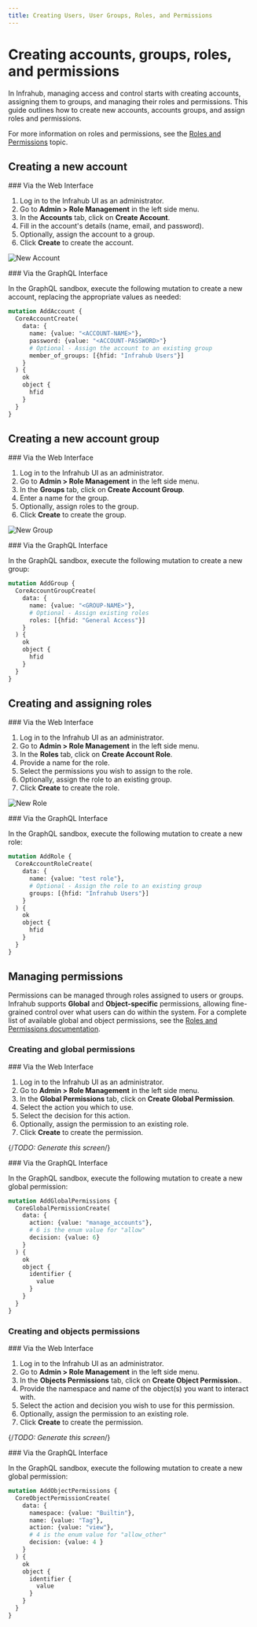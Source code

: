 ```yaml
---
title: Creating Users, User Groups, Roles, and Permissions
---
```



# Creating accounts, groups, roles, and permissions

In Infrahub, managing access and control starts with creating accounts, assigning them to groups, and managing their roles and permissions.
This guide outlines how to create new accounts, accounts groups, and assign roles and permissions.

For more information on roles and permissions, see the [Roles and Permissions](../topics/permissions-roles) topic.

## Creating a new account

<Tabs>
  <TabItem value="web" label="Via the Web Interface" default>
  ### Via the Web Interface

  1. Log in to the Infrahub UI as an administrator.
  2. Go to **Admin > Role Management** in the left side menu.
  3. In the **Accounts** tab, click on **Create Account**.
  4. Fill in the account's details (name, email, and password).
  5. Optionally, assign the account to a group.
  6. Click **Create** to create the account.

  ![New Account](../media/guides/permissions/permissions_account.png)
  </TabItem>

  <TabItem value="graphql" label="Via the GraphQL Interface">
  ### Via the GraphQL Interface

  In the GraphQL sandbox, execute the following mutation to create a new account, replacing the appropriate values as needed:

  ```graphql
  mutation AddAccount {
    CoreAccountCreate(
      data: {
        name: {value: "<ACCOUNT-NAME>"},
        password: {value: "<ACCOUNT-PASSWORD>"}
        # Optional - Assign the account to an existing group
        member_of_groups: [{hfid: "Infrahub Users"}]
      }
    ) {
      ok
      object {
        hfid
      }
    }
  }
  ```

  </TabItem>
</Tabs>

## Creating a new account group

<Tabs>
  <TabItem value="web" label="Via the Web Interface" default>
  ### Via the Web Interface

  1. Log in to the Infrahub UI as an administrator.
  2. Go to **Admin > Role Management** in the left side menu.
  3. In the **Groups** tab, click on **Create Account Group**.
  4. Enter a name for the group.
  5. Optionally, assign roles to the group.
  6. Click **Create** to create the group.

  ![New Group](../media/guides/permissions/permissions_group.png)
  </TabItem>

  <TabItem value="graphql" label="Via the GraphQL Interface">
  ### Via the GraphQL Interface

  In the GraphQL sandbox, execute the following mutation to create a new group:

  ```graphql
  mutation AddGroup {
    CoreAccountGroupCreate(
      data: {
        name: {value: "<GROUP-NAME>"},
        # Optional - Assign existing roles
        roles: [{hfid: "General Access"}]
      }
    ) {
      ok
      object {
        hfid
      }
    }
  }
  ```

  </TabItem>
</Tabs>

## Creating and assigning roles

<Tabs>
  <TabItem value="web" label="Via the Web Interface" default>
  ### Via the Web Interface

  1. Log in to the Infrahub UI as an administrator.
  2. Go to **Admin > Role Management** in the left side menu.
  3. In the **Roles** tab, click on **Create Account Role**.
  4. Provide a name for the role.
  5. Select the permissions you wish to assign to the role.
  6. Optionally, assign the role to an existing group.
  7. Click **Create** to create the role.

  ![New Role](../media/guides/permissions/permissions_role.png)
  </TabItem>

  <TabItem value="graphql" label="Via the GraphQL Interface">
  ### Via the GraphQL Interface

  In the GraphQL sandbox, execute the following mutation to create a new role:

  ```graphql
  mutation AddRole {
    CoreAccountRoleCreate(
      data: {
        name: {value: "test role"},
        # Optional - Assign the role to an existing group
        groups: [{hfid: "Infrahub Users"}]
      }
    ) {
      ok
      object {
        hfid
      }
    }
  }
  ```

  </TabItem>
</Tabs>

## Managing permissions

Permissions can be managed through roles assigned to users or groups.
Infrahub supports **Global** and **Object-specific** permissions, allowing fine-grained control over what users can do within the system.
For a complete list of available global and object permissions, see the [Roles and Permissions documentation](../reference/permissions.mdx).

### Creating and global permissions

<Tabs>
  <TabItem value="web" label="Via the Web Interface" default>
  ### Via the Web Interface

  1. Log in to the Infrahub UI as an administrator.
  2. Go to **Admin > Role Management** in the left side menu.
  3. In the **Global Permissions** tab, click on **Create Global Permission**.
  4. Select the action you which to use.
  5. Select the decision for this action.
  6. Optionally, assign the permission to an existing role.
  7. Click **Create** to create the permission.

  {/*TODO: Generate this screen*/}
  </TabItem>

  <TabItem value="graphql" label="Via the GraphQL Interface">
  ### Via the GraphQL Interface

  In the GraphQL sandbox, execute the following mutation to create a new global permission:

  ```graphql
  mutation AddGlobalPermissions {
    CoreGlobalPermissionCreate(
      data: {
        action: {value: "manage_accounts"},
        # 6 is the enum value for "allow"
        decision: {value: 6}
      }
    ) {
      ok
      object {
        identifier {
          value
        }
      }
    }
  }
  ```

  </TabItem>
</Tabs>

### Creating and objects permissions

<Tabs>
  <TabItem value="web" label="Via the Web Interface" default>
  ### Via the Web Interface

  1. Log in to the Infrahub UI as an administrator.
  2. Go to **Admin > Role Management** in the left side menu.
  3. In the **Objects Permissions** tab, click on **Create Object Permission**..
  4. Provide the namespace and name of the object(s) you want to interact with.
  5. Select the action and decision you wish to use for this permission.
  6. Optionally, assign the permission to an existing role.
  7. Click **Create** to create the permission.

  {/*TODO: Generate this screen*/}
  </TabItem>

  <TabItem value="graphql" label="Via the GraphQL Interface">
  ### Via the GraphQL Interface

  In the GraphQL sandbox, execute the following mutation to create a new global permission:

  ```graphql
  mutation AddObjectPermissions {
    CoreObjectPermissionCreate(
      data: {
        namespace: {value: "Builtin"},
        name: {value: "Tag"},
        action: {value: "view"},
        # 4 is the enum value for "allow_other"
        decision: {value: 4 }
      }
    ) {
      ok
      object {
        identifier {
          value
        }
      }
    }
  }
  ```

  </TabItem>
</Tabs>
